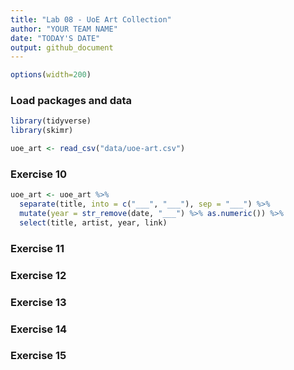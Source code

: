 ```yaml
---
title: "Lab 08 - UoE Art Collection"
author: "YOUR TEAM NAME"
date: "TODAY'S DATE"
output: github_document
---
```


```r
options(width=200)
```

### Load packages and data

```r
library(tidyverse) 
library(skimr)
```

```r
uoe_art <- read_csv("data/uoe-art.csv")
```

### Exercise 10

```r
uoe_art <- uoe_art %>%
  separate(title, into = c("___", "___"), sep = "___") %>%
  mutate(year = str_remove(date, "___") %>% as.numeric()) %>%
  select(title, artist, year, link)
```

### Exercise 11



### Exercise 12



### Exercise 13



### Exercise 14



### Exercise 15



